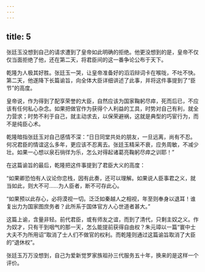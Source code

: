```yaml
---
---
---
```

title: 5
---



张廷玉没想到自己的请求遭到了皇帝如此明确的拒绝。他更没想到的是，皇帝不仅仅当面拒绝了他，还在第二天，将君臣间的这一番争论公布于天下。

乾隆为人极其好胜。张廷玉一哭，让皇帝准备好的滔滔辩词卡在喉咙，不吐不快。第二天，他遂降下长篇谕旨，向全体大臣详细讲述了此事，并将这件事提到了“臣节”的高度。

皇帝说，作为得到了配享荣誉的大臣，自然应该为国家鞠躬尽瘁，死而后已，不应该有任何私心杂念。如果把做官作为获得个人利益的工具，时势对自己有利，就全力营求；时势不利于自己，就主动求去，以保荣避祸，这就是典型的巧宦行为，而不是纯臣心术。

乾隆暗指张廷玉对自己感情不深：“日日同堂共处的朋友，一旦远离，尚有不忍。何况君臣的情谊这么多年，更应该不忍离去。张廷玉精采不衰，应务周敏，不减少壮。如果一心想以泉石徜徉为乐，怎么对得起诸葛亮鞠躬尽瘁之训耶！”

在这篇谕旨的最后，乾隆把这件事提到了君臣大义的高度：

“如果卿恐怕有人议论你恋栈，因有此奏，还可以理解。如果说人臣事君之义，就当如此，则大不可……为人臣者，断不可存此心。

“如果预以此存心，必将漠视一切。泛泛如秦越人之相视，年至则奉身以退耳！谁复出力为国家图庶务者？此所系于国体官方人心世道者甚大。”

这篇上谕，含量非轻。前代君臣，或有师友之谊，而到了清代，只剩主奴之义。作为奴才，只有干到咽气的那一天，怎么能提前获得自由权？朱元璋以一篇“寰中士大夫不为所用诏”取消了士人们不做官的权利。而乾隆则通过这篇谕旨取消了大臣的“退休权”。

张廷玉万万没想到，自己为爱新觉罗家族祖孙三代服务五十年，换来的是这样一个评价。